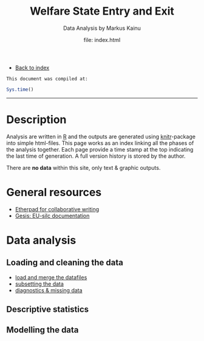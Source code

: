 % Welfare State Entry and Exit
% Data Analysis by Markus Kainu
% file: index.html
- [Back to index](index.html)


<link href="http://markuskainu.fi/r-tutorial/css/rtutorial.css" rel="stylesheet" type="text/css" title="compact"></link> 
<link href='http://fonts.googleapis.com/css?family=Alegreya+SC|Dosis:400,200' rel='stylesheet' type='text/css'>

`This document was compiled at:`
```r
Sys.time()
```
---


# Description

Analysis are written in [R](http://r-project.org) and the outputs are generated using [knitr](http://yihui.name/knitr/)-package into simple html-files. This page works as an index linking all the phases of the analysis together. Each page provide a time stamp at the top indicating the last time of generation. A full version history is stored by the author. 

There are **no data** within this site, only text & graphic outputs.

# General resources
- [Etherpad for collaborative writing](http://muuankarski.muistio.tieke.fi/EuSilcPanel2013)
- [Gesis: EU-silc documentation](http://www.gesis.org/en/services/data-analysis/official-microdata/european-microdata/eu-silc/eu-silc-further-information/)

# Data analysis

## Loading and cleaning the data

- [load and merge the datafiles](load_merge.html)
- [subsetting the data](subset.html)
- [diagnostics & missing data](missing.html)

## Descriptive statistics



## Modelling the data


